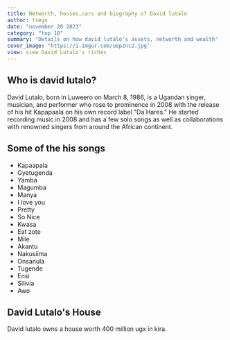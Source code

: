 ```yaml
---
title: Networth, houses,cars and biography of David lutalo
author: tsegn
date: "november 28 2023"
category: "top 10"
summary: "Details on how david lutalo's assets, networth and wealth"
cover_image: "https://i.imgur.com/uepznc2.jpg"
view: view David Lutalo's riches
---
```


## Who is david lutalo?

David Lutalo, born in Luweero on March 8, 1986, is a Ugandan singer, musician, and performer who rose to prominence in 2008 with the release of his hit Kapapaala on his own record label "Da Hares." He started recording music in 2008 and has a few solo songs as well as collaborations with renowned singers from around the African continent.

## Some of the his songs

- Kapaapala
- Gyetugenda
- Yamba
- Magumba
- Manya
- I love you
- Pretty
- So Nice
- Kwasa
- Eat zote
- Mile
- Akantu
- Nakusiima
- Onsanula
- Tugende
- Ensi
- Silivia
- Awo

## David Lutalo's House

David lutalo owns a house worth 400 million ugx in kira.
